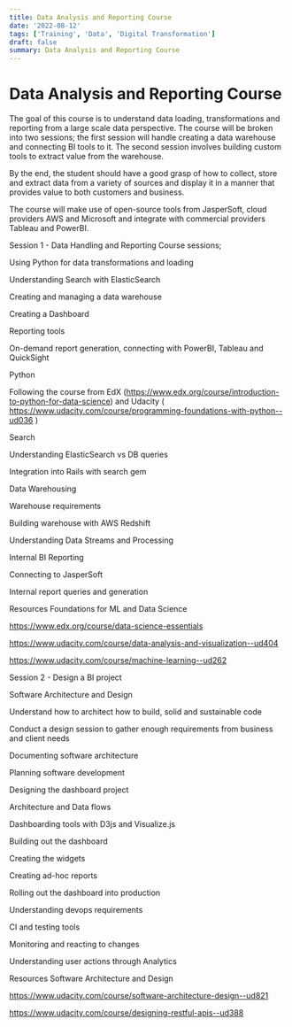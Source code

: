 ```yaml
---
title: Data Analysis and Reporting Course
date: '2022-08-12'
tags: ['Training', 'Data', 'Digital Transformation']
draft: false
summary: Data Analysis and Reporting Course
---
```



Data Analysis and Reporting Course
==================================================================

The goal of this course is to understand data loading, transformations and reporting from a large scale data perspective. The course will be broken into two sessions; the first session will handle creating a data warehouse and connecting BI tools to it. The second session involves building custom tools to extract value from the warehouse.

By the end, the student should have a good grasp of how to collect, store and extract data from a variety of sources and display it in a manner that provides value to both customers and business.

The course will make use of open-source tools from JasperSoft, cloud providers AWS and Microsoft and integrate with commercial providers Tableau and PowerBI.
 

Session 1 - Data Handling and Reporting
Course sessions;

Using Python for data transformations and loading

Understanding Search with ElasticSearch

Creating and managing a data warehouse

Creating a Dashboard

Reporting tools

On-demand report generation, connecting with PowerBI, Tableau and QuickSight

Python

Following the course from EdX (https://www.edx.org/course/introduction-to-python-for-data-science) and Udacity ( https://www.udacity.com/course/programming-foundations-with-python--ud036 )

Search

Understanding ElasticSearch vs DB queries

Integration into Rails with search gem

Data Warehousing

Warehouse requirements

Building warehouse with AWS Redshift

Understanding Data Streams and Processing

Internal BI Reporting

Connecting to JasperSoft

Internal report queries and generation

 

Resources
Foundations for ML and Data Science

https://www.edx.org/course/data-science-essentials

https://www.udacity.com/course/data-analysis-and-visualization--ud404

https://www.udacity.com/course/machine-learning--ud262

 

Session 2 - Design a BI project
 

Software Architecture and Design

Understand how to architect how to build, solid and sustainable code

Conduct a design session to gather enough requirements from business and client needs

Documenting software architecture

Planning software development

 

Designing the dashboard project

Architecture and Data flows

Dashboarding tools with D3js and Visualize.js

Building out the dashboard

Creating the widgets

Creating ad-hoc reports

 

Rolling out the dashboard into production

Understanding devops requirements

CI and testing tools

Monitoring and reacting to changes

Understanding user actions through Analytics

Resources
Software Architecture and Design

https://www.udacity.com/course/software-architecture-design--ud821

https://www.udacity.com/course/designing-restful-apis--ud388

 

